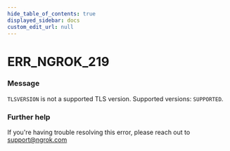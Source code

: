 ```yaml
---
hide_table_of_contents: true
displayed_sidebar: docs
custom_edit_url: null
---
```



# ERR_NGROK_219

### Message
`TLSVERSION` is not a supported TLS version. Supported versions: `SUPPORTED`.

### Further help
If you're having trouble resolving this error, please reach out to [support@ngrok.com](mailto:support@ngrok.com?subject=Help%20with%20ERR_NGROK_219)


<ErrorDetails error='err_ngrok_219' />
